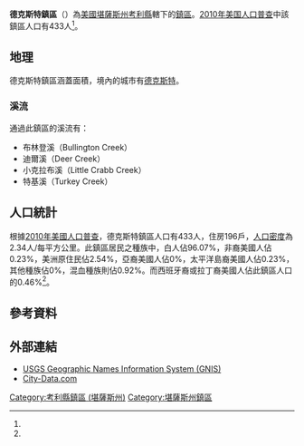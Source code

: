 {{noteTA
|G1=USState
}}
{{Infobox settlement
|official_name = 德克斯特鎮區
|native_name = Dexter Township
|settlement_type = 鎮區
|image_map = Map highlighting Dexter Township, Cowley County, Kansas.svg
|map_caption = 德克斯特鎮區在考利縣的位置
|coordinates_display = inline,title
|coordinates_region = US-KS
|subdivision_type = [[世界政區索引|國家]]
|subdivision_name = [[美国|美国]]
|subdivision_type1 = [[美國行政區劃|州]]
|subdivision_name1 = [[堪薩斯州|堪薩斯州]]
|subdivision_type2 = [[堪薩斯州行政區劃|縣]]
|subdivision_name2 = [[考利縣_(堪薩斯州)|考利縣]]
|area_total_km2 = 184.99
|area_land_km2 = 184.77
|area_water_km2 = 0.22
|area_total_sq_mi =
|area_land_sq_mi =
|area_water_sq_mi =
|area_water_percent = 0.12
|population_as_of = [[2010年美国人口普查|2010]]
|population_footnotes = <ref name="Census 2010">{{cite web| url=http://factfinder2.census.gov| title=Race, Hispanic or Latino, Age, and Housing Occupancy: 2010 Census Redistricting Data, Dexter township, Cowley County, Kansas| publisher=U.S. Census Bureau, American FactFinder 2| accessdate=2016-05-24| archive-date=2013-09-11| archive-url=https://web.archive.org/web/20130911234518/http://factfinder2.census.gov/| dead-url=no}}</ref>
|population_total = 433
|population_density_km2 = auto
|elevation_footnotes = 
|elevation_m = 376
|elevation_ft = 1234
|latd = 37
|latm = 12
|lats = 00
|latNS = N
|longd = 96
|longm = 41
|longs = 31
|longEW = W
|postal_code_type =
|postal_code = 
|blank_name = [[聯邦資料處理標準|FIPS代碼]]
|blank_info = 20-17950
|blank1_name = [[地名信息系统|GNIS編號]] 
|blank1_info = [http://geonames.usgs.gov/pls/gnispublic/f?p=gnispq:3:::NO::P3_FID:0469571 0469571]
|website = 
|footnotes = 
}}

'''德克斯特鎮區'''（{{lang-en|'''Dexter Township'''}}）為[[美國|美國]][[堪薩斯州|堪薩斯州]][[考利縣_(堪薩斯州)|考利縣]]轄下的[[行政鎮區|鎮區]]。[[2010年美国人口普查|2010年美国人口普查]]中該鎮區人口有433人<ref name="Census 2010"/>。

==地理==
德克斯特鎮區涵蓋面積{{convert|184.99|km2|sqmi}}，境內的城市有[[德克斯特_(堪薩斯州)|德克斯特]]。

===溪流===
通過此鎮區的溪流有：
*布林登溪（Bullington Creek）
*迪爾溪（Deer Creek）
*小克拉布溪（Little Crabb Creek）
*特基溪（Turkey Creek）

==人口統計==
根據[[2010年美國人口普查|2010年美國人口普查]]，德克斯特鎮區人口有433人，住房196戶，[[人口密度|人口密度]]為2.34人/每平方公里。此鎮區居民之種族中，白人佔96.07%，非裔美國人佔0.23%，美洲原住民佔2.54%，亞裔美國人佔0%，太平洋島裔美國人佔0.23%，其他種族佔0%，混血種族則佔0.92%。而西班牙裔或拉丁裔美國人佔此鎮區人口的0.46%<ref name="Census 2010"/>。

==參考資料==
{{reflist}}

==外部連結==
*[http://geonames.usgs.gov/domestic/index.html USGS Geographic Names Information System (GNIS)] {{Wayback|url=http://geonames.usgs.gov/domestic/index.html |date=20190428150204 }}
*[http://www.city-data.com/township/Dexter-Cowley-KS.html City-Data.com] {{Wayback|url=http://www.city-data.com/township/Dexter-Cowley-KS.html |date=20160303165337 }}

{{考利縣 (堪薩斯州)}}

{{DEFAULTSORT:Dexter}}
[[Category:考利縣鎮區_(堪薩斯州)|Category:考利縣鎮區 (堪薩斯州)]]
[[Category:堪薩斯州鎮區|Category:堪薩斯州鎮區]]
